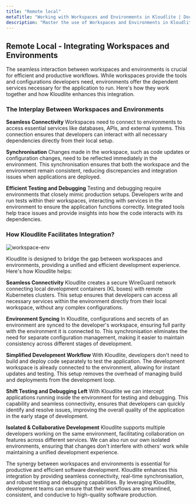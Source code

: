 ```yaml
---
title: "Remote local"  
metaTitle: "Working with Workspaces and Environments in Kloudlite | Documentation"  
description: "Master the use of Workspaces and Environments in Kloudlite. Learn how to set up, manage, and optimize your development workflow for maximum efficiency"
---
```


## Remote Local - Integrating Workspaces and Environments
The seamless interaction between workspaces and environments is crucial for efficient and productive workflows. 
While workspaces provide the tools and configurations developers need, environments offer the dependent services 
necessary for the application to run. Here's how they work together and how Kloudlite enhances this integration.

### The Interplay Between Workspaces and Environments
**Seamless Connectivity**
Workspaces need to connect to environments to access essential services like databases, APIs, and external systems. 
This connection ensures that developers can interact with all necessary dependencies directly from their local setup.

**Synchronisation**
Changes made in the workspace, such as code updates or configuration changes, need to be reflected immediately in the 
environment. This synchronisation ensures that both the workspace and the environment remain consistent, reducing 
discrepancies and integration issues when applications are deployed.

**Efficient Testing and Debugging**
Testing and debugging require environments that closely mimic production setups. Developers write and run tests within 
their workspaces, interacting with services in the environment to ensure the application functions correctly. Integrated 
tools help trace issues and provide insights into how the code interacts with its dependencies.


### How Kloudlite Facilitates Integration?

![workspace-env](/docs/workspace/workspace-env.png)

Kloudlite is designed to bridge the gap between workspaces and environments, providing a unified and efficient 
development experience. Here's how Kloudlite helps:

**Seamless Connectivity**
Kloudlite creates a secure WireGuard network connecting local development containers (KL boxes) with remote 
Kubernetes clusters. This setup ensures that developers can access all necessary services within the environment 
directly from their local workspace, without any complex configurations.

**Environment Syncing**
In Kloudlite, configurations and secrets of an environment are synced to the developer's workspace, ensuring full 
parity with the environment it is connected to. This synchronisation eliminates the need for separate configuration 
management, making it easier to maintain consistency across different stages of development.

**Simplified Development Workflow**
With Kloudlite, developers don't need to build and deploy code separately to test the application. The development 
workspace is already connected to the environment, allowing for instant updates and testing. This setup removes the 
overhead of managing build and deployments from the development loop.

**Shift Testing and Debugging Left**
With Kloudlite we can intercept applications running inside the environment for testing and debugging. This capability 
and seamless connectivity, ensures that developers can quickly identify and resolve issues, improving the overall quality 
of the application in the early stage of development.

**Isolated & Collaborative Development**
Kloudlite supports multiple developers working on the same environment, facilitating collaboration on features across 
different services. We can also run our own isolated environments, ensuring that changes don't interfere with others' 
work while maintaining a unified development experience.

The synergy between workspaces and environments is essential for productive and efficient software development. Kloudlite 
enhances this integration by providing seamless connectivity, real-time synchronisation, and robust testing and debugging 
capabilities. By leveraging Kloudlite, development teams can ensure that their workflows are streamlined, consistent, and 
conducive to high-quality software production.